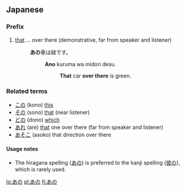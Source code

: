==Japanese==

===Prefix===
{{ja-pos|h|prefix|kanji=彼の|rom=ano}}

# [[that]] ... over there (demonstrative, far from speaker and listener)
#:'''あの'''車は緑です。
#::'''Ano''' kuruma wa midori desu.
#:::'''That''' car '''over there''' is green.

{{Japanese demonstratives}}

===Related terms===
*[[この]] (kono) [[this]]
*[[その]] (sono) [[that]] (near listener)
*[[どの]] (dono) [[which]]
*[[あれ]] (are) [[that]] one over there (far from speaker and listener)
*[[あそこ]] (asoko) that direction over there

====Usage notes====
*The hiragana spelling ([[あの]]) is preferred to the kanji spelling ([[彼の]]), which is rarely used.

[[lo:あの]]
[[pl:あの]]
[[fi:あの]]